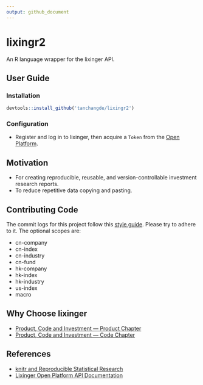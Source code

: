 ```yaml
---
output: github_document
---
```


# lixingr2

An R language wrapper for the lixinger API.

## User Guide

### Installation

```r
devtools::install_github('tanchangde/lixingr2')
```

### Configuration

-   Register and log in to lixinger, then acquire a `Token` from the [Open Platform](https://www.lixinger.com/open/api/token).

## Motivation

-   For creating reproducible, reusable, and version-controllable investment research reports.
-   To reduce repetitive data copying and pasting.

## Contributing Code

The commit logs for this project follow this [style guide](https://open.leancloud.cn/git-commit-message/). Please try to adhere to it. The optional scopes are:

- cn-company
- cn-index
- cn-industry
- cn-fund
- hk-company
- hk-index
- hk-industry
- us-index
- macro

## Why Choose lixinger

-   [Product, Code and Investment — Product Chapter](https://www.lixinger.com/marketing/about-us-product)
-   [Product, Code and Investment — Code Chapter](https://www.lixinger.com/marketing/about-us-coding)

## References

-   [knitr and Reproducible Statistical Research](https://cosx.org/2012/06/reproducible-research-with-knitr/)
-   [Lixinger Open Platform API Documentation](https://www.lixinger.com/open/api/doc)
